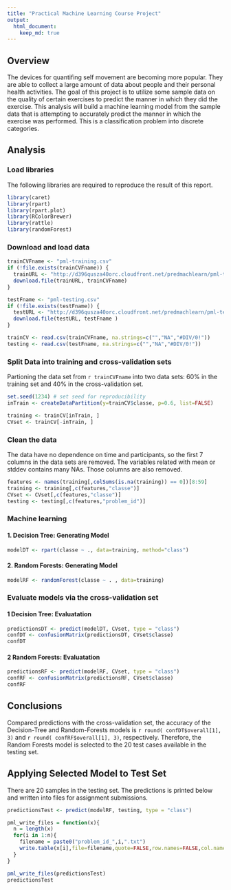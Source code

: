```yaml
---
title: "Practical Machine Learning Course Project"
output: 
  html_document:
    keep_md: true
---
```



## Overview
The devices for quantifing self movement are becoming more popular. They are able to collect a large amount of data about people and their personal health activities. The goal of this project is to utilize some sample data on the quality of certain exercises to predict the manner in which they did the exercise. This analysis will build a machine learning model from the sample data that is attempting to accurately predict the manner in which the exercise was performed. This is a classification problem into discrete categories.

## Analysis

### Load libraries
The following libraries are required to reproduce the result of this report.
```r
library(caret)
library(rpart)
library(rpart.plot)
library(RColorBrewer)
library(rattle)
library(randomForest)
```

### Download and load data
```r
trainCVFname <- "pml-training.csv"
if (!file.exists(trainCVFname)) {
  trainURL <- "http://d396qusza40orc.cloudfront.net/predmachlearn/pml-training.csv"
  download.file(trainURL, trainCVFname)
}

testFname <- "pml-testing.csv"
if (!file.exists(testFname)) {
  testURL <- "http://d396qusza40orc.cloudfront.net/predmachlearn/pml-testing.csv"
  download.file(testURL, testFname )
}

trainCV <- read.csv(trainCVFname, na.strings=c("","NA","#DIV/0!"))
testing <- read.csv(testFname, na.strings=c("","NA","#DIV/0!"))
```

### Split Data into training and cross-validation sets
Partioning the data set from `r trainCVFname` into two data sets: 60% in the training set and 40% in the cross-validation set.
```r
set.seed(1234) # set seed for reproducibility
inTrain <- createDataPartition(y=trainCV$classe, p=0.6, list=FALSE)

training <- trainCV[inTrain, ]
CVset <- trainCV[-inTrain, ]
```

### Clean the data
The data have no dependence on time and participants, so the first 7 columns in the data sets are removed. The variables related with mean or stddev contains many NAs. Those columns are also removed.
```r
features <- names(training[,colSums(is.na(training)) == 0])[8:59]
training <- training[,c(features,"classe")]
CVset <- CVset[,c(features,"classe")]
testing <- testing[,c(features,"problem_id")]
```


### Machine learning
#### 1. Decision Tree: Generating Model

```r
modelDT <- rpart(classe ~ ., data=training, method="class")
```

#### 2. Random Forests: Generating Model

```r
modelRF <- randomForest(classe ~ . , data=training)
```

### Evaluate models via the cross-validation set
#### 1 Decision Tree: Evaluatation

```r
predictionsDT <- predict(modelDT, CVset, type = "class")
confDT <- confusionMatrix(predictionsDT, CVset$classe)
confDT 
```

#### 2 Random Forests: Evaluatation

```r
predictionsRF <- predict(modelRF, CVset, type = "class")
confRF <- confusionMatrix(predictionsRF, CVset$classe)
confRF
```


## Conclusions
Compared predictions with the cross-validation set, the accuracy of the Decision-Tree and Random-Forests models is `r round( confDT$overall[1], 3)` and `r round( confRF$overall[1], 3)`, respectively. Therefore, the Random Forests model is selected to the 20 test cases available in the testing set.

## Applying Selected Model to Test Set
There are 20 samples in the testing set. The predictions is printed below and written into files for assignment submissions.

```r
predictionsTest <- predict(modelRF, testing, type = "class")

pml_write_files = function(x){
  n = length(x)
  for(i in 1:n){
    filename = paste0("problem_id_",i,".txt")
    write.table(x[i],file=filename,quote=FALSE,row.names=FALSE,col.names=FALSE)
  }
}

pml_write_files(predictionsTest)
predictionsTest
```
